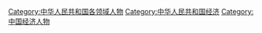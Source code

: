 {{Parent category}}

[[Category:中华人民共和国各领域人物|Category:中华人民共和国各领域人物]]
[[Category:中华人民共和国经济|Category:中华人民共和国经济]]
[[Category:中国经济人物|Category:中国经济人物]]